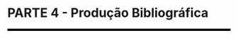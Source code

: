 # **PARTE 4 - Produção Bibliográfica** {-}

<!--script for generating HORIZONTAL LINE-->
<hr style="height:5px;border-width:0;color:black;background-color:black">

```{=latex}
\markboth{}{}
\par\noindent\rule{\textwidth}{0.05in}
```
